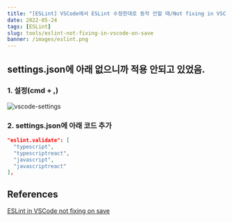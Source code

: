 ```yaml
---
title: "[ESLint] VSCode에서 ESLint 수정한대로 동작 안할 때/Not fixing in VSCode on save"
date: 2022-05-24
tags: [ESLint]
slug: tools/eslint-not-fixing-in-vscode-on-save
banner: /images/eslint.png
---
```


## settings.json에 아래 없으니까 적용 안되고 있었음.

### 1. 설정(cmd + ,)

![vscode-settings](./vscode-settings.png)

### 2. settings.json에 아래 코드 추가

```json
"eslint.validate": [
  "typescript",
  "typescriptreact",
  "javascript",
  "javascriptreact"
],
```

## References

[ESLint in VSCode not fixing on save](https://stackoverflow.com/a/68016089/19090260)
